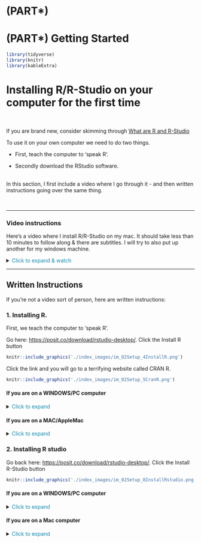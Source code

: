 # (PART\*) [.]{style="color: white;"} {.unnumbered}
# (PART\*) **Getting Started** {.unnumbered}

```r
library(tidyverse)
library(knitr)
library(kableExtra)
```

# Installing R/R-Studio on your computer for the first time  {#Setup_Desktop  .unnumbered}

<br>

If you are brand new, consider skimming through [What are R and R-Studio](#WhatIsR)

To use it on your own computer we need to do two things. <br>

-   First, teach the computer to 'speak R'.

-   Secondly download the RStudio software.<br><br>

In this section, I first include a video where I go through it - and then written instructions going over the same thing.

<br>

------------------------------------------------------------------------

### Video instructions {#Setup_DesktopVideo .unnumbered}

Here's a video where I install R/R-Studio on my mac.  It should take less than 10 minutes to follow along & there are subtitles. I will try to also put up another for my windows machine.

<details>
<summary>[Click to expand & watch]{style="color: #1388aa;"}</summary>
<br>

<div style="max-width:640px"><div style="position:relative;padding-bottom:100%"><iframe id="kaltura_player" src="https://cdnapisec.kaltura.com/p/2356971/sp/235697100/embedIframeJs/uiconf_id/41416911/partner_id/2356971?iframeembed=true&playerId=kaltura_player&entry_id=1_009n7kh8&flashvars[streamerType]=auto&amp;flashvars[localizationCode]=en&amp;flashvars[sideBarContainer.plugin]=true&amp;flashvars[sideBarContainer.position]=left&amp;flashvars[sideBarContainer.clickToClose]=true&amp;flashvars[chapters.plugin]=true&amp;flashvars[chapters.layout]=vertical&amp;flashvars[chapters.thumbnailRotator]=false&amp;flashvars[streamSelector.plugin]=true&amp;flashvars[EmbedPlayer.SpinnerTarget]=videoHolder&amp;flashvars[dualScreen.plugin]=true&amp;flashvars[hotspots.plugin]=1&amp;flashvars[Kaltura.addCrossoriginToIframe]=true&amp;&wid=1_i392r73r" width="640" height="640" allowfullscreen webkitallowfullscreen mozAllowFullScreen allow="autoplay *; fullscreen *; encrypted-media *" sandbox="allow-downloads allow-forms allow-same-origin allow-scripts allow-top-navigation allow-pointer-lock allow-popups allow-modals allow-orientation-lock allow-popups-to-escape-sandbox allow-presentation allow-top-navigation-by-user-activation" frameborder="0" title="R-Tutorials Video 1. Installing R and R studio on a mac" style="position:absolute;top:0;left:0;width:100%;height:100%;border:0"></iframe></div></div>

<br>

</details>

------------------------------------------------------------------------


## Written Instructions

If you're not a video sort of person, here are written instructions:

### 1. Installing R. {#Setup_R .unnumbered}

First, we teach the computer to 'speak R'.

Go here: <https://posit.co/download/rstudio-desktop/>. Click the Install R button <br>

```r
knitr::include_graphics('./index_images/im_02Setup_4InstallR.png')
```

Click the link and you will go to a terrifying website called CRAN R.

```r
knitr::include_graphics('./index_images/im_02Setup_5CranR.png')
```


#### If you are on a WINDOWS/PC computer {#Setup_R_PC .unnumbered}

<details>
<summary>[Click to expand]{style="color: #1388aa;"}</summary>
<br>

```r
knitr::include_graphics('./index_images/im_02Setup_6WINDOWS.png')
```

Click the "install for the first time" link and follow through to install R - EVEN IF YOU ALREADY HAVE R AND R STUDIO INSTALLED. <br><br>

Say yes to all the default options. Send Dr G a message if you get stuck <br> 

<br> 
</details>


#### If you are on a MAC/AppleMac {#Setup_R_Mac .unnumbered}

<details>
<summary>[Click to expand]{style="color: #1388aa;"}</summary>
<br>

If you are a MAC user, you will need [EITHER]{.underline} one of these two files. If your computer is new, try the top one, if it's older try the second - the wrong one simply won't work.

```r
knitr::include_graphics('./index_images/im_02Setup_7MAC.png')
```


1.  Click the filename to download <br>

2.  MOVE THE DOWNLOAD OUTSIDE YOUR DOWNLOAD FOLDER (they have a weird bug.) Put it on your desktop 

3.  Open the download and follow the instructions. <br>

4.  You can delete the download.

If you have issues, try watching my video at the top and see if that solves it. Or talk to Dr G

<br> 
</details>


### 2. Installing R studio {#Setup_RStudio .unnumbered}

Go back here: <https://posit.co/download/rstudio-desktop/>. Click the Install R-Studio button

```r
knitr::include_graphics('./index_images/im_02Setup_8InstallRstudio.png')
```

#### If you are on a WINDOWS/PC computer {#Setup_RStudio_PC .unnumbered}

<details>
<summary>[Click to expand]{style="color: #1388aa;"}</summary>
<br>

Install the same way you install any new software

<br> 
</details>

#### If you are on a Mac computer {#Setup_RStudio_Mac .unnumbered}

<details>
<summary>[Click to expand]{style="color: #1388aa;"}</summary>
<br>

```r
knitr::include_graphics('./index_images/im_02Setup_9RstudioMacinstall.png')
```

-   Download the dmg file, click to open, then DRAG it over to applications.

-   If it asks to overwrite, say yes.

It might get angry at this stage if your mac is very out of date.  Your choices are probably to backup your computer, update your operating system and reinstall R.  OR! Just use RStudio online rather than downloading it at all. Feel free to chat with Dr G about options.

<br> 
</details>

<br>

